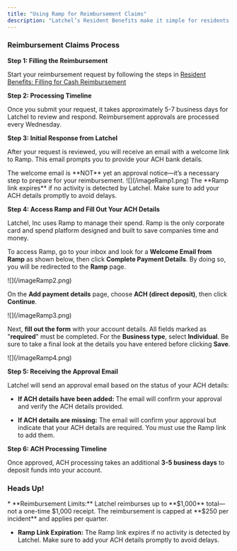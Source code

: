 ```yaml
---
title: "Using Ramp for Reimbursement Claims"
description: "Latchel’s Resident Benefits make it simple for residents to claim cash reimbursements for approved repair expenses. Once a reimbursement request is approved, residents are sent a secure link to Ramp, where they can quickly access their funds. It’s a hassle-free way to cover repair costs."
---
```


### Reimbursement Claims Process

**Step 1: Filling the Reimbursement**

Start your reimbursement request by following the steps in [Resident Benefits: Filling for Cash Reimbursement](https://help.latchel.com/s/topic/0TO5e000000h9wrGAA/How-can-Residents-Submit-Benefits-Through-Latchel)

**Step 2: Processing Timeline**

Once you submit your request, it takes approximately 5-7 business days for Latchel to review and respond. Reimbursement approvals are processed every Wednesday.

**Step 3: Initial Response from Latchel**

After your request is reviewed, you will receive an email with a welcome link to Ramp. This email prompts you to provide your ACH bank details.&#x20;

<Check>
  The welcome email is **NOT** yet an approval notice—it’s a necessary step to prepare for your reimbursement.
</Check>

<Frame as="div">
  ![](/imageRamp1.png)
</Frame>

<Warning>
  The **Ramp link expires** if no activity is detected by Latchel. Make sure to add your ACH details promptly to avoid delays.
</Warning>

**Step 4: Access Ramp and Fill Out Your ACH Details**

Latchel, Inc uses Ramp to manage their spend. Ramp is the only corporate card and spend platform designed and built to save companies time and money.

To access Ramp, go to your inbox and look for a **Welcome Email from Ramp** as shown below, then click **Complete Payment Details**. By doing so, you will be redirected to the **Ramp** page.

<Frame as="div">
  ![](/imageRamp2.png)
</Frame>



On the **Add payment details** page, choose **ACH (direct deposit)**, then click **Continue**.

<Frame as="div">
  ![](/imageRamp3.png)
</Frame>



Next, **fill out the form** with your account details. All fields marked as "**required**" must be completed. For the **Business type**, select **Individual**. Be sure to take a final look at the details you have entered before clicking **Save**.

<Frame as="div">
  ![](/imageRamp4.png)
</Frame>



**Step 5: Receiving the Approval Email**

Latchel will send an approval email based on the status of your ACH details:

* **If ACH details have been added:** The email will confirm your approval and verify the ACH details provided.

* **If ACH details are missing:** The email will confirm your approval but indicate that your ACH details are required. You must use the Ramp link to add them.

**Step 6: ACH Processing Timeline**

Once approved, ACH processing takes an additional **3-5 business days** to deposit funds into your account.

### Heads Up!

<Note>
  * **Reimbursement Limits:** Latchel reimburses up to **$1,000** total—not a one-time $1,000 receipt. The reimbursement is capped at **$250 per incident** and applies per quarter.

  * **Ramp Link Expiration:** The Ramp link expires if no activity is detected by Latchel. Make sure to add your ACH details promptly to avoid delays.
</Note>